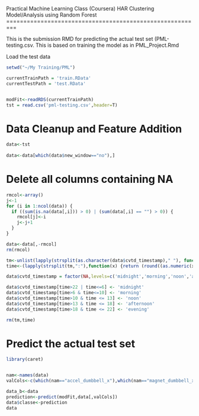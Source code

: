 Practical Machine Learning Class (Coursera)
HAR Clustering Model/Analysis using Random Forest
=========================================================

This is the submission RMD for predicting the actual test set (PML-testing.csv. This is based on training the model as in PML_Project.Rmd

Load the test data

```r
setwd("~/My Training/PML")

currentTrainPath = 'train.RData'
currentTestPath = 'test.RData'


modFit<-readRDS(currentTrainPath)
tst = read.csv('pml-testing.csv',header=T)


```

Data Cleanup and Feature Addition
==================================

```r
data<-tst
  
data<-data[which(data$new_window=="no"),]

```

Delete all columns containing NA
================================
```r

rmcol<-array()
j<-1
for (i in 1:ncol(data)) {
  if ((sum(is.na(data[,i])) > 0) | (sum(data[,i] == "") > 0)) {
    rmcol[j]<-i
    j<-j+1
  }
}

data<-data[,-rmcol]
rm(rmcol)

tm<-unlist(lapply(strsplit(as.character(data$cvtd_timestamp)," "), function(x) x[2]))
time<-(lapply(strsplit(tm,":"),function(x) {return (round((as.numeric(x[1])) + round(as.numeric(x[2])/60)))}))

data$cvtd_timestamp = factor(NA,levels=c('midnight','morning','noon','afternoon','evening'))

data$cvtd_timestamp[time>22 | time<=6] <- 'midnight'
data$cvtd_timestamp[time>6 & time<=10] <- 'morning'
data$cvtd_timestamp[time>10 & time <= 13] <- 'noon'
data$cvtd_timestamp[time>13 & time <= 18] <- 'afternoon'
data$cvtd_timestamp[time>18 & time <= 22] <- 'evening'

rm(tm,time)

```

Predict the actual test set
===============
```r
library(caret)


nam<-names(data)
valCols<-c(which(nam=="accel_dumbbell_x"),which(nam=="magnet_dumbbell_x"),which(nam=="magnet_dumbbell_y"),which(nam=="magnet_dumbbell_z"),which(nam=="roll_forearm"),which(nam=="pitch_forearm"),which(nam=="yaw_forearm"),which(nam=="total_accel_forearm"),which(nam=="gyros_forearm_x"),which(nam=="gyros_forearm_y"),which(nam=="gyros_forearm_z"),which(nam=="accel_forearm_x"),which(nam=="accel_forearm_y"),which(nam=="accel_forearm_z"),which(nam=="magnet_forearm_x"),which(nam=="magnet_forearm_y"),which(nam=="magnet_forearm_z"),which(nam=="classe"))

data_b<-data
prediction<-predict(modFit,data[,valCols])
data$classe<-prediction
data

```